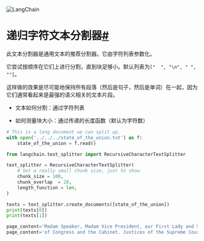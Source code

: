 

<Head>
  <script>
    {
      `(function() {
         var _hmt = _hmt || [];
(function() {
  var hm = document.createElement("script");
  hm.src = "https://hm.baidu.com/hm.js?e60fb290e204e04c5cb6f79b0ac1e697";
  var s = document.getElementsByTagName("script")[0]; 
  s.parentNode.insertBefore(hm, s);
})();
       })();`
    }
  </script>
</Head>

![LangChain](https://pica.zhimg.com/50/v2-56e8bbb52aa271012541c1fe1ceb11a2_r.gif)





递归字符文本分割器[#](#recursivecharactertextsplitter "此标题的永久链接")
========================================================

此文本分割器是通用文本的推荐分割器。它由字符列表参数化。

它尝试按顺序在它们上进行分割，直到块足够小。默认列表为`["  ", "\n", " ", ""]`。

这样做的效果是尽可能地保持所有段落（然后是句子，然后是单词）在一起，因为它们通常看起来是最强的语义相关的文本片段。

- 文本如何分割：通过字符列表

- 如何测量块大小：通过传递的长度函数（默认为字符数）

```python
# This is a long document we can split up.
with open('../../../state_of_the_union.txt') as f:
    state_of_the_union = f.read()

```

```python
from langchain.text_splitter import RecursiveCharacterTextSplitter

```

```python
text_splitter = RecursiveCharacterTextSplitter(
    # Set a really small chunk size, just to show.
    chunk_size = 100,
    chunk_overlap  = 20,
    length_function = len,
)

```

```python
texts = text_splitter.create_documents([state_of_the_union])
print(texts[0])
print(texts[1])

```

```python
page_content='Madam Speaker, Madam Vice President, our First Lady and Second Gentleman. Members of Congress and' lookup_str='' metadata={} lookup_index=0
page_content='of Congress and the Cabinet. Justices of the Supreme Court. My fellow Americans.' lookup_str='' metadata={} lookup_index=0

```

